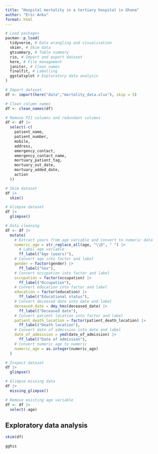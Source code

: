 ```yaml
---
title: "Hospital mortality in a tertiary hospital in Ghana"
author: "Eric Anku"
format: html
---
```


```r
# Load packages
pacman::p_load(
  tidyverse, # Data wrangling and visualisation
  skimr, # Skim data
  gtsummary, # Table summary
  rio, # Import and export dataset
  here, # File management
  janitor, # Clean names
  finalfit, # Labelling
  ggstatsplot # Exploratory data analysis
)
```

```r
# Import dataset
df <- import(here("data","mortality_data.xlsx"), skip = 5)
```


```r
# Clean column names
df <- clean_names(df)
```

```r
# Remove PII columns and redundant columns
df <- df |> 
  select(-c(
    patient_name,
    patient_number,
    mobile,
    address,
    emergency_contact,
    emergency_contact_name,
    mortuary_patient_tag,
    mortuary_out_date,
    mortuary_added_date,
    action
  ))
```

```r
# Skim dataset
df |>
  skim()
```

```r
# Glimpse dataset
df |>
  glimpse()
```



```r
# Data cleaning 
df <- df |> 
  mutate(
    # Extract years from age variable and convert to numeric data
    numeric_age = str_replace_all(age, "\\D", " ") |>
      # Label age variable
      ff_label("Age (years)"), 
    # Convert age into factor and label
    gender = factor(gender) |>
      ff_label("Sex"),
    # Convert occupation into factor and label
    occupation = factor(occupation) |>
      ff_label("Occupation"),
    # Convert education into factor and label
    education = factor(education) |>
      ff_label("Educational status"),
    # Convert deceased date into date and label
    deceased_date = dmy_hms(deceased_date) |>
      ff_label("Deceased date"),
    # Convert patient location into factor and label
    patient_death_location = factor(patient_death_location) |>
      ff_label("Death location"),
    # Convert date of admission into date and label
    date_of_admission = ymd(date_of_admission) |>
      ff_label("Date of admission"),
    # Convert numeric age to numeric
    numeric_age = as.integer(numeric_age)
  )
```

```r
# Inspect dataset
df |>
  glimpse()
```


```r
# Glimpse missing data
df |>
  missing_glimpse()
```

```r
# Remove existing age variable
df <- df |>
  select(-age)
```

## Exploratory data analysis


```r
skim(df)
```

```r
gghis
```

